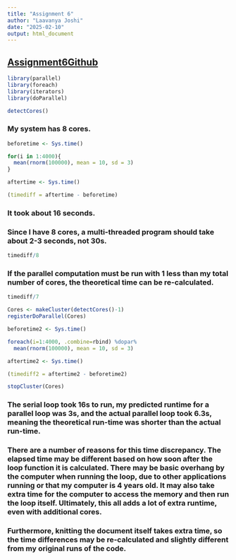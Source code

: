 ```yaml
---
title: "Assignment 6"
author: "Laavanya Joshi"
date: "2025-02-10"
output: html_document
---
```



## [Assignment6Github](https://github.com/LaavanyaJoshi/Assignment-6)


```r
library(parallel)
library(foreach)
library(iterators)
library(doParallel)
```


```r
detectCores()
```

### My system has 8 cores.


```r
beforetime <- Sys.time()

for(i in 1:4000){
  mean(rnorm(100000), mean = 10, sd = 3)
}

aftertime <- Sys.time()

(timediff = aftertime - beforetime)
```


### It took about 16 seconds.


### Since I have 8 cores, a multi-threaded program should take about 2-3 seconds, not 30s.

```r
timediff/8
```


### If the parallel computation must be run with 1 less than my total number of cores, the theoretical time can be re-calculated.

```r
timediff/7
```


```r
Cores <- makeCluster(detectCores()-1)
registerDoParallel(Cores)
```


```r
beforetime2 <- Sys.time()

foreach(i=1:4000, .combine=rbind) %dopar%
  mean(rnorm(100000), mean = 10, sd = 3)

aftertime2 <- Sys.time()
```


```r
(timediff2 = aftertime2 - beforetime2)
```


```r
stopCluster(Cores)
```


### The serial loop took 16s to run, my predicted runtime for a parallel loop was 3s, and the actual parallel loop took 6.3s, meaning the theoretical run-time was shorter than the actual run-time.

### There are a number of reasons for this time discrepancy. The elapsed time may be different based on how soon after the loop function it is calculated. There may be basic overhang by the computer when running the loop, due to other applications running or that my computer is 4 years old. It may also take extra time for the computer to access the memory and then run the loop itself. Ultimately, this all adds a lot of extra runtime, even with additional cores.

### Furthermore, knitting the document itself takes extra time, so the time differences may be re-calculated and slightly different from my original runs of the code.


